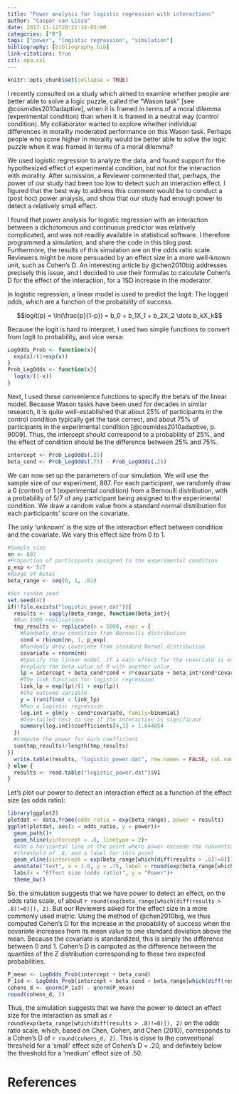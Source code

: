 ```yaml
---
title: "Power analysis for logistic regression with interactions"
author: "Caspar van Lissa"
date: 2017-11-12T20:21:14-05:00
categories: ["R"]
tags: ["power", "logistic regression", "simulation"]
bibliography: [bibliography.bib]
link-citations: true
csl: apa.csl
---
```


```r
knitr::opts_chunk$set(collapse = TRUE)
```

I recently consulted on a study which aimed to examine whether people are better able to solve a logic puzzle, called the "Wason task" [see @cosmides2010adaptive], when it is framed in terms of a moral dilemma (experimental condition) than when it is framed in a neutral way (control condition). My collaborator wanted to explore whether individual differences in morality moderated performance on this Wason task. Perhaps people who score higher in morality would be better able to solve the logic puzzle when it was framed in terms of a moral dilemma? 

We used logistic regression to analyze the data, and found support for the hypothesized effect of experimental condition, but not for the interaction with morality. After sumission, a Reviewer commented that, perhaps, the power of our study had been too low to detect such an interaction effect. I figured that the best way to address this comment would be to conduct a (post hoc) power analysis, and show that our study had enough power to detect a relatively small effect.

I found that power analysis for logistic regression with an interaction between a dichotomous and continuous predictor was relatively complicated, and was not readily available in statistical software. I therefore programmed a simulation, and share the code in this blog post. Furthermore, the results of this simulation are on the odds ratio scale. Reviewers might be more persuaded by an effect size in a more well-known unit, such as Cohen's D. An interesting article by @chen2010big addresses precisely this issue, and I decided to use their formulas to calculate Cohen's D for the effect of the interaction, for a 1SD increase in the moderator.

In logistic regression, a linear model is used to predict the logit: The logged odds, which are a function of the probability of success. 

$$logit(p) = \ln(\frac{p}{1-p}) = b_0 + b_1X_1 + b_2X_2 \dots b_kX_k$$

Because the logit is hard to interpret, I used two simple functions to convert from logit to probability, and vice versa:

```r
LogOdds_Prob <- function(x){
  exp(x)/(1+exp(x))
}
Prob_LogOdds <- function(x){
  log(x/(1-x))
}
```

Next, I used these convenience functions to specify the beta's of the linear model. Because Wason tasks have been used for decades in similar research, it is quite well-established that about 25% of participants in the control condition typically get the task correct, and about 75% of participants in the experimental condition [@cosmides2010adaptive, p. 9009]. Thus, the intercept should correspond to a probability of 25%, and the effect of condition should be the difference between 25% and 75%.

```r
intercept <- Prob_LogOdds(.25)
beta_cond <- Prob_LogOdds(.75) - Prob_LogOdds(.25)
```

We can now set up the parameters of our simulation. We will use the sample size of our experiment, 887. For each participant, we randomly draw a 0 (control) or 1 (experimental condition) from a Bernoulli distribution, with a probability of 5/7 of any participant being assigned to the experimental condition. We draw a random value from a standard normal distribution for each participants' score on the covariate.

The only 'unknown' is the size of the interaction effect between condition and the covariate. We vary this effect size from 0 to 1. 

```r
#Sample size
nn <- 887
#Proportion of participants assigned to the experimental condition
p_exp <- 5/7
#Range of betas
beta_range <- seq(0, 1, .01)

#Set random seed
set.seed(42)
if(!file.exists("logistic_power.dat")){
  results <- sapply(beta_range, function(beta_int){
  #Run 1000 replications
  tmp_results <- replicate(n = 1000, expr = {
    #Randomly draw condition from Bernoulli distribution
    cond = rbinom(nn, 1, p_exp) 
    #Randomly draw covariate from standard Normal distribution
    covariate = rnorm(nn) 
    #Specify the linear model. If a main effect for the covariate is expected,
    #replace the beta value of 0 with another value.
    lp = intercept + beta_cond*cond + 0*covariate + beta_int*cond*covariate
    #The link function for logistic regression
    link_lp = exp(lp)/(1 + exp(lp)) 
    #The outcome variable
    y = (runif(nn) < link_lp) 
    #Run a logistic regression
    log.int = glm(y ~ cond*covariate, family=binomial)
    #One-tailed test to see if the interaction is significant
    summary(log.int)$coefficients[4,3] > 1.644854 
  })
  #Compute the power for each coefficient
  sum(tmp_results)/length(tmp_results)
})
  write.table(results, "logistic_power.dat", row.names = FALSE, col.names = FALSE)
} else {
  results <- read.table("logistic_power.dat")$V1
}

```

Let's plot our power to detect an interaction effect as a function of the effect size (as odds ratio):

```r
library(ggplot2)
plotdat <- data.frame(odds_ratio = exp(beta_range), power = results)
ggplot(plotdat, aes(x = odds_ratio, y = power))+
  geom_path()+
  geom_hline(yintercept = .8, linetype = 2)+
  #Add a horizontal line at the point where power exceeds the conventional
  #threshold of .8, and a label for this point
  geom_vline(xintercept = exp(beta_range[which(diff(results > .8)!=0)]))+
  annotate("text", x = 1.6, y = .75, label = round(exp(beta_range[which(diff(results > .8)!=0)]), 2))+
  labs(x = "Effect size (odds ratio)", y = "Power")+
  theme_bw()
```

So, the simulation suggests that we have power to detect an effect, on the odds ratio scale, of about `r round(exp(beta_range[which(diff(results > .8)!=0)]), 2)`. But our Reviewers asked for the effect size in a more commonly used metric. Using the method of @chen2010big, we thus computed Cohen's D for the increase in the probability of success when the covariate increases from its mean value to one standard deviation above the mean. Because the covariate is standardized, this is simply the difference between 0 and 1. Cohen's D is computed as the difference between the quantiles of the Z distribution corresponding to these two expected probabilities.

```r
P_mean <- LogOdds_Prob(intercept + beta_cond)
P_1sd <- LogOdds_Prob(intercept + beta_cond + beta_range[which(diff(results > .8)!=0)])
cohens_d <- qnorm(P_1sd) - qnorm(P_mean)
round(cohens_d, 2)
```

Thus, the simulation suggests that we have the power to detect an effect size for the interaction as small as `r round(exp(beta_range[which(diff(results > .8)!=0)]), 2)` on the odds ratio scale, which, based on Chen, Cohen, and Chen (2010), corresponds to a Cohen’s D of `r round(cohens_d, 2)`. This is close to the conventional threshold for a ‘small’ effect size of Cohen’s D = .20, and definitely below the threshold for a ‘medium’ effect size of .50.

# References